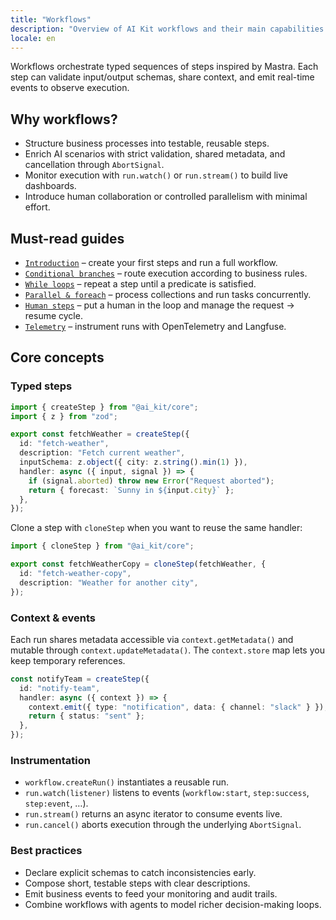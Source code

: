 ```yaml
---
title: "Workflows"
description: "Overview of AI Kit workflows and their main capabilities."
locale: en
---
```


Workflows orchestrate typed sequences of steps inspired by Mastra. Each step can validate input/output schemas, share context, and emit real-time events to observe execution.

## Why workflows?

- Structure business processes into testable, reusable steps.
- Enrich AI scenarios with strict validation, shared metadata, and cancellation through `AbortSignal`.
- Monitor execution with `run.watch()` or `run.stream()` to build live dashboards.
- Introduce human collaboration or controlled parallelism with minimal effort.

## Must-read guides

- [`Introduction`](/en/workflows/introduction) – create your first steps and run a full workflow.
- [`Conditional branches`](/en/workflows/branches) – route execution according to business rules.
- [`While loops`](/en/workflows/while) – repeat a step until a predicate is satisfied.
- [`Parallel & foreach`](/en/workflows/parallel) – process collections and run tasks concurrently.
- [`Human steps`](/en/workflows/human-steps) – put a human in the loop and manage the request → resume cycle.
- [`Telemetry`](/en/workflows/telemetry) – instrument runs with OpenTelemetry and Langfuse.

## Core concepts

### Typed steps

```ts
import { createStep } from "@ai_kit/core";
import { z } from "zod";

export const fetchWeather = createStep({
  id: "fetch-weather",
  description: "Fetch current weather",
  inputSchema: z.object({ city: z.string().min(1) }),
  handler: async ({ input, signal }) => {
    if (signal.aborted) throw new Error("Request aborted");
    return { forecast: `Sunny in ${input.city}` };
  },
});
```

Clone a step with `cloneStep` when you want to reuse the same handler:

```ts
import { cloneStep } from "@ai_kit/core";

export const fetchWeatherCopy = cloneStep(fetchWeather, {
  id: "fetch-weather-copy",
  description: "Weather for another city",
});
```

### Context & events

Each run shares metadata accessible via `context.getMetadata()` and mutable through `context.updateMetadata()`. The `context.store` map lets you keep temporary references.

```ts
const notifyTeam = createStep({
  id: "notify-team",
  handler: async ({ context }) => {
    context.emit({ type: "notification", data: { channel: "slack" } });
    return { status: "sent" };
  },
});
```

### Instrumentation

- `workflow.createRun()` instantiates a reusable run.
- `run.watch(listener)` listens to events (`workflow:start`, `step:success`, `step:event`, …).
- `run.stream()` returns an async iterator to consume events live.
- `run.cancel()` aborts execution through the underlying `AbortSignal`.

### Best practices

- Declare explicit schemas to catch inconsistencies early.
- Compose short, testable steps with clear descriptions.
- Emit business events to feed your monitoring and audit trails.
- Combine workflows with agents to model richer decision-making loops.
